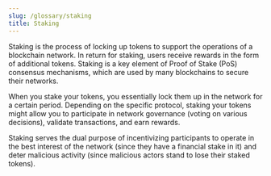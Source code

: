```yaml
---
slug: /glossary/staking
title: Staking
---
```


Staking is the process of locking up tokens to support the operations of a blockchain network. 
In return for staking, users receive rewards in the form of additional tokens. 
Staking is a key element of Proof of Stake (PoS) consensus mechanisms, which are used by many blockchains to secure their networks.

When you stake your tokens, you essentially lock them up in the network for a certain period. Depending on the specific protocol, staking your tokens might allow you to participate in network governance (voting on various decisions), validate transactions, and earn rewards.

Staking serves the dual purpose of incentivizing participants to operate in the best interest of the network (since they have a financial stake in it) and deter malicious activity (since malicious actors stand to lose their staked tokens).